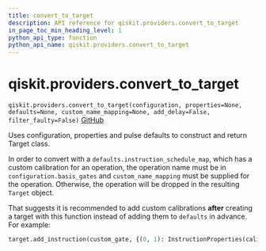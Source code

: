 ```yaml
---
title: convert_to_target
description: API reference for qiskit.providers.convert_to_target
in_page_toc_min_heading_level: 1
python_api_type: function
python_api_name: qiskit.providers.convert_to_target
---
```


<span id="qiskit-providers-convert-to-target" />

# qiskit.providers.convert\_to\_target

<span id="qiskit.providers.convert_to_target" />

`qiskit.providers.convert_to_target(configuration, properties=None, defaults=None, custom_name_mapping=None, add_delay=False, filter_faulty=False)` [GitHub](https://github.com/qiskit/qiskit/tree/stable/0.46/qiskit/providers/backend_compat.py "view source code")

Uses configuration, properties and pulse defaults to construct and return Target class.

In order to convert with a `defaults.instruction_schedule_map`, which has a custom calibration for an operation, the operation name must be in `configuration.basis_gates` and `custom_name_mapping` must be supplied for the operation. Otherwise, the operation will be dropped in the resulting `Target` object.

That suggests it is recommended to add custom calibrations **after** creating a target with this function instead of adding them to `defaults` in advance. For example:

```python
target.add_instruction(custom_gate, {(0, 1): InstructionProperties(calibration=custom_sched)})
```

